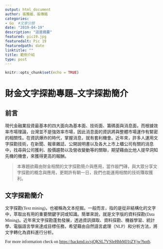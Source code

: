 ```yaml
---
output: html_document
author: 張雅媛、張傳銘
categories:
- Go  #文章分類
date: "2019-04-19"
description: "這是摘要"
featured: pic19.jpg
featuredalt: Pic 19
featuredpath: date
linktitle: ""
title: 範例介紹
type: post
---
```


```r
knitr::opts_chunk$set(echo = TRUE)
```

# 財金文字探勘專題--文字探勘簡介
<font face="微軟正黑體">

## 前言

現代金融業投資最基本的四大面向為基本面、技術面、籌碼面與消息面，而根據效率市場理論，台灣並不是強效率市場，因此消息面的資訊將與整體市場運作有緊密的相關性。在資訊爆炸的時代，掌握消息，就有套利機會。近年來，許多人運用文字探勘技術，在新聞、報章雜誌、公開說明書以及各大上市上櫃公司有關的消息中，找尋與公司獲利、股價趨勢以及營收變動等的關聯，期望藉由比他人提早洞知先機的機會，來獲得更高的報酬。

>本專題欲藉由財金相關的文字探勘簡介與應用，當作敲門磚，與大眾分享文字探勘的概念與應用，更期許有朝一日，我們也能運用相關的技術賺取獲利。


## 文字探勘簡介

文字探勘(Text mining)，也被稱為文本挖掘。一般而言，指的是從非結構化的文字中，萃取出有用的重要關鍵字詞或知識。簡單來說，就是文字版的資料探勘(Data Mining)。近年來文字探勘蓬勃發展，透過資訊擷取、資料探勘、機器學習、統計學、電腦語言學來達成目標任務，希望藉由自然語言處理（NLP）和分析方法，將文字轉化為資料進行分析。


For more information check on <https://hackmd.io/sjQKSL7VSIeHhbMJ1tZYjw?both>.